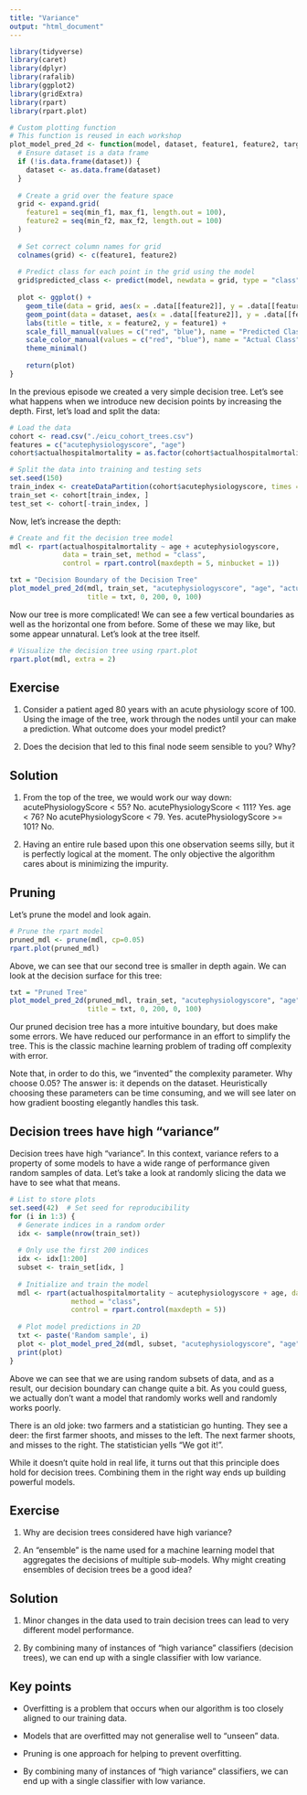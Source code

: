 ```yaml
---
title: "Variance"
output: "html_document"
---
```


```r
library(tidyverse)
library(caret)
library(dplyr)
library(rafalib)
library(ggplot2)
library(gridExtra)
library(rpart)
library(rpart.plot)
```

```r
# Custom plotting function
# This function is reused in each workshop
plot_model_pred_2d <- function(model, dataset, feature1, feature2, target, title, min_f1, max_f1, min_f2, max_f2) {
  # Ensure dataset is a data frame
  if (!is.data.frame(dataset)) {
    dataset <- as.data.frame(dataset)
  }
  
  # Create a grid over the feature space
  grid <- expand.grid(
    feature1 = seq(min_f1, max_f1, length.out = 100),
    feature2 = seq(min_f2, max_f2, length.out = 100)
  )
  
  # Set correct column names for grid
  colnames(grid) <- c(feature1, feature2)
  
  # Predict class for each point in the grid using the model
  grid$predicted_class <- predict(model, newdata = grid, type = "class")
  
  plot <- ggplot() +
    geom_tile(data = grid, aes(x = .data[[feature2]], y = .data[[feature1]], fill = .data$predicted_class), alpha = 0.3) +
    geom_point(data = dataset, aes(x = .data[[feature2]], y = .data[[feature1]], color = .data[[target]]), size = 2) +
    labs(title = title, x = feature2, y = feature1) +
    scale_fill_manual(values = c("red", "blue"), name = "Predicted Class") +
    scale_color_manual(values = c("red", "blue"), name = "Actual Class") +
    theme_minimal()
  
    return(plot)
}
```

In the previous episode we created a very simple decision tree. Let's see what happens when we introduce new decision points by increasing the depth. First, let's load and split the data:

```r
# Load the data
cohort <- read.csv("./eicu_cohort_trees.csv")
features = c("acutephysiologyscore", "age")
cohort$actualhospitalmortality = as.factor(cohort$actualhospitalmortality)

# Split the data into training and testing sets
set.seed(150)
train_index <- createDataPartition(cohort$acutephysiologyscore, times = 1, p = 0.7, list = FALSE)
train_set <- cohort[train_index, ]
test_set <- cohort[-train_index, ]
```

Now, let's increase the depth:

```r
# Create and fit the decision tree model
mdl <- rpart(actualhospitalmortality ~ age + acutephysiologyscore,
             data = train_set, method = "class",
             control = rpart.control(maxdepth = 5, minbucket = 1))
```

```r
txt = "Decision Boundary of the Decision Tree"
plot_model_pred_2d(mdl, train_set, "acutephysiologyscore", "age", "actualhospitalmortality",
                   title = txt, 0, 200, 0, 100)
```

Now our tree is more complicated! We can see a few vertical boundaries as well as the horizontal one from before. Some of these we may like, but some appear unnatural. Let's look at the tree itself.

```r
# Visualize the decision tree using rpart.plot
rpart.plot(mdl, extra = 2)
```

## Exercise

1) Consider a patient aged 80 years with an acute physiology score of 100. Using the image of the tree, work through the nodes until your can make a prediction. What outcome does your model predict?

2) Does the decision that led to this final node seem sensible to you? Why?

## Solution

1) From the top of the tree, we would work our way down:
   acutePhysiologyScore < 55? No.
   acutePhysiologyScore < 111? Yes.
   age < 76? No
   acutePhysiologyScore < 79. Yes.
   acutePhysiologyScore >= 101? No.

2) Having an entire rule based upon this one observation seems silly, but it is perfectly logical at the moment. The only objective the algorithm cares about is minimizing the impurity.

## Pruning

Let's prune the model and look again.

```r
# Prune the rpart model
pruned_mdl <- prune(mdl, cp=0.05)
rpart.plot(pruned_mdl)
```
Above, we can see that our second tree is smaller in depth again. We can look at the decision surface for this tree:

```r
txt = "Pruned Tree"
plot_model_pred_2d(pruned_mdl, train_set, "acutephysiologyscore", "age", "actualhospitalmortality",
                   title = txt, 0, 200, 0, 100)
```

Our pruned decision tree has a more intuitive boundary, but does make some errors. We have reduced our performance in an effort to simplify the tree. This is the classic machine learning problem of trading off complexity with error.

Note that, in order to do this, we "invented" the complexity parameter. Why choose 0.05? The answer is: it depends on the dataset. Heuristically choosing these parameters can be time consuming, and we will see later on how gradient boosting elegantly handles this task.

## Decision trees have high “variance”

Decision trees have high “variance”. In this context, variance refers to a property of some models to have a wide range of performance given random samples of data. Let’s take a look at randomly slicing the data we have to see what that means.

```r
# List to store plots
set.seed(42)  # Set seed for reproducibility
for (i in 1:3) {
  # Generate indices in a random order
  idx <- sample(nrow(train_set))
  
  # Only use the first 200 indices
  idx <- idx[1:200]
  subset <- train_set[idx, ]
  
  # Initialize and train the model
  mdl <- rpart(actualhospitalmortality ~ acutephysiologyscore + age, data = subset, 
               method = "class",
               control = rpart.control(maxdepth = 5))
  
  # Plot model predictions in 2D
  txt <- paste('Random sample', i)
  plot <- plot_model_pred_2d(mdl, subset, "acutephysiologyscore", "age", "actualhospitalmortality", title = txt, 0, 200, 0, 100)
  print(plot)
}


```

Above we can see that we are using random subsets of data, and as a result, our decision boundary can change quite a bit. As you could guess, we actually don’t want a model that randomly works well and randomly works poorly.

There is an old joke: two farmers and a statistician go hunting. They see a deer: the first farmer shoots, and misses to the left. The next farmer shoots, and misses to the right. The statistician yells “We got it!”.

While it doesn’t quite hold in real life, it turns out that this principle does hold for decision trees. Combining them in the right way ends up building powerful models.

## Exercise

1) Why are decision trees considered have high variance?

2) An “ensemble” is the name used for a machine learning model that aggregates the decisions of multiple sub-models. Why might creating ensembles of decision trees be a good idea?

## Solution

1) Minor changes in the data used to train decision trees can lead to very different model performance.

2) By combining many of instances of “high variance” classifiers (decision trees), we can end up with a single classifier with low variance.

## Key points

- Overfitting is a problem that occurs when our algorithm is too closely aligned to our training data.

- Models that are overfitted may not generalise well to “unseen” data.

- Pruning is one approach for helping to prevent overfitting.

- By combining many of instances of “high variance” classifiers, we can end up with a single classifier with low variance.

